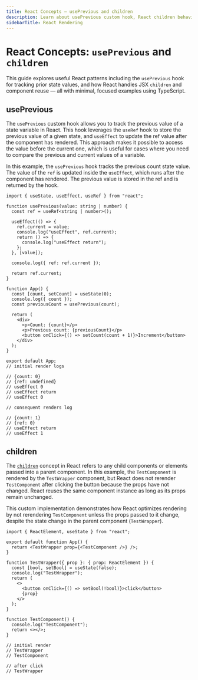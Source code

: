 ```yaml
---
title: React Concepts – usePrevious and children
description: Learn about usePrevious custom hook, React children behavior, and how React reuses component instances for performance optimization.
sidebarTitle: React Rendering
---
```


# React Concepts: `usePrevious` and `children`

This guide explores useful React patterns including the `usePrevious` hook for tracking prior state values, and how React handles JSX `children` and
component reuse — all with minimal, focused examples using TypeScript.

## usePrevious

The `usePrevious` custom hook allows you to track the previous value of a state variable in React.
This hook leverages the `useRef` hook to store the previous value of a given state, and `useEffect`
to update the ref value after the component has rendered. This approach makes it possible to access the
value before the current one, which is useful for cases where you need to compare the previous and current values of a variable.

In this example, the `usePrevious` hook tracks the previous count state value. The value of the `ref` is
updated inside the `useEffect`, which runs after the component has rendered. The previous value is stored in the ref and is returned by the hook.

```tsx filename="usePrevious" copy
import { useState, useEffect, useRef } from "react";

function usePrevious(value: string | number) {
  const ref = useRef<string | number>();

  useEffect(() => {
    ref.current = value;
    console.log("useEffect", ref.current);
    return () => {
      console.log("useEffect return");
    };
  }, [value]);

  console.log({ ref: ref.current });

  return ref.current;
}

function App() {
  const [count, setCount] = useState(0);
  console.log({ count });
  const previousCount = usePrevious(count);

  return (
    <div>
      <p>Count: {count}</p>
      <p>Previous count: {previousCount}</p>
      <button onClick={() => setCount(count + 1)}>Increment</button>
    </div>
  );
}

export default App;
// initial render logs

// {count: 0}
// {ref: undefined}
// useEffect 0
// useEffect return
// useEffect 0

// consequent renders log

// {count: 1}
// {ref: 0}
// useEffect return
// useEffect 1
```

## children

The [`children`](https://react.dev/learn/passing-props-to-a-component#passing-jsx-as-children) concept in React
refers to any child components or elements passed into a parent component. In this example, the `TestComponent`
is rendered by the `TestWrapper` component, but React does not rerender `TestComponent` after clicking the button
because the props have not changed. React reuses the same component instance as long as its props remain unchanged.

This custom implementation demonstrates how React optimizes rendering by not rerendering `TestComponent` unless the
props passed to it change, despite the state change in the parent component (`TestWrapper`).

```tsx filename="children" copy
import { ReactElement, useState } from "react";

export default function App() {
  return <TestWrapper prop={<TestComponent />} />;
}

function TestWrapper({ prop }: { prop: ReactElement }) {
  const [bool, setBool] = useState(false);
  console.log("TestWrapper");
  return (
    <>
      <button onClick={() => setBool(!bool)}>click</button>
      {prop}
    </>
  );
}

function TestComponent() {
  console.log("TestComponent");
  return <></>;
}

// initial render
// TestWrapper
// TestComponent

// after click
// TestWrapper
```
